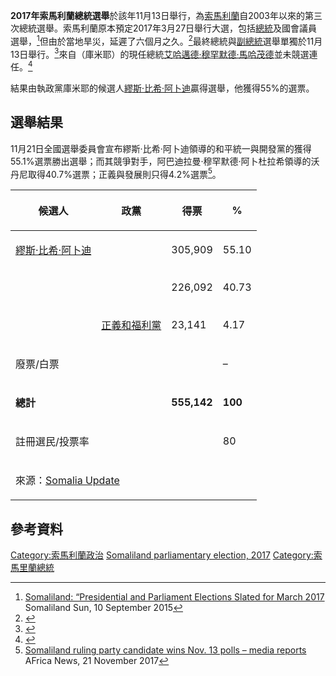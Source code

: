 {{Expand|time=2013-11-18T13:22:03+00:00}}
{{noteTA
|G1=Country
|1=zh-cn:2017年索马里兰总统选举; zh-tw:2017年索馬利蘭總統選舉; zh-hk:2017年索馬里蘭總統選舉;
|2=zh-cn:索马里兰; zh-tw:索馬利蘭; zh-hk:索馬里蘭;
}}
{{Infobox Election
| election_name      = 2017年索馬利蘭總統選舉
| country            = Somaliland
| type               = presidential 
| ongoing            = no
| previous_election  = 2010年索馬利蘭總統選舉
| previous_year      = 2010
| next_election      = 
| next_year          = ''2022''
| election_date      = 2017年11月13日
| flag_year          = 
| turnout            = 80%
| image1             = [[File:Musabehi1234.jpg|170x170px]]
| colour1            = FFFF00
| nominee1           = [[繆斯·比希·阿卜迪|繆斯·比希·阿卜迪]]
| party1             = {{le|和平統一與開發黨|Peace, Unity, and Development Party}}
| running_mate1      = {{le|阿迪拉曼·薩利奇|Abdirahman Saylici}}<ref>{{Cite web |url=http://www.somalilandpress.com/briefing-paper-somaliland-voter-cards-distribution/ |title=BRIEFING PAPER: SOMALILAND VOTER CARDS DISTRIBUTION |access-date=2017-08-23 |archive-url=https://web.archive.org/web/20170809233207/http://www.somalilandpress.com/briefing-paper-somaliland-voter-cards-distribution/ |archive-date=2017-08-09 |dead-url=yes }}</ref>
| popular_vote1      = 305,909
| percentage1        = 55.10%
| image2             = [[File:Cirropic.jpg|170x170px]]
| colour2            = f4A460
| nominee2           = {{le|阿巴迪拉曼·穆罕默德·阿卜杜拉希|Abdirahman Mohamed Abdullahi|阿巴迪拉曼·穆罕默德·阿卜杜拉希·希羅}}
| party2             = {{le|沃丹尼 (政黨)|Wadani (political party)|沃丹尼}}
| running_mate2      = 穆罕默德·阿里
| popular_vote2      = 226,092
| percentage2        = 40.73%
| title              = 總統
| before_election    = [[艾哈迈德·穆罕默德·马哈茂德|艾哈迈德·穆罕默德·马哈茂德]]
| before_party       = {{le|和平統一與開發黨|Peace, Unity, and Development Party}}
| after_party        = {{le|和平統一與開發黨|Peace, Unity, and Development Party}}
| after_election     = [[繆斯·比希·阿卜迪|繆斯·比希·阿卜迪]]
}}

'''2017年索馬利蘭總統選舉'''於該年11月13日舉行，為[[索馬利蘭|索馬利蘭]]自2003年以來的第三次總統選舉。索馬利蘭原本預定2017年3月27日舉行大選，包括[[索馬利蘭總統列表|總統]]及國會議員選舉，<ref>[http://www.somalilandsun.com/index.php/politics/8019-somaliland-presidential-and-parliament-elections-slated-for-march-2017- Somaliland: “Presidential and Parliament Elections Slated for March 2017] {{webarchive|url=https://web.archive.org/web/20151121150702/http://www.somalilandsun.com/index.php/politics/8019-somaliland-presidential-and-parliament-elections-slated-for-march-2017- |date=November 21, 2015 }} Somaliland Sun, 10 September 2015</ref>但由於當地旱災，延遲了六個月之久。<ref>{{cite news |title=Somalia: Presidential election postponed in Somaliland |url=http://www.garoweonline.com/en/news/somaliland/somalia-presidential-election-postponed-in-somaliland |publisher=Garowe Online |date=17 January 2017 |access-date=22 February 2017 |archive-date=2021-05-27 |archive-url=https://web.archive.org/web/20210527135145/https://www.garoweonline.com/en/news/somaliland/somalia-presidential-election-postponed-in-somaliland }}</ref>最終總統與[[索馬里蘭副總統|副總統]]選舉單獨於11月13日舉行。<ref>{{cite news|last1=Maruf|first1=Harun|title=Voting Begins in Somaliland in Third Presidential Election Since 2003|url=https://www.voanews.com/a/voting-presidential-election-somaliland/4112489.html|work=VOA|date=13 November 2017|language=en|accessdate=2021-05-27|archive-date=2019-04-19|archive-url=https://web.archive.org/web/20190419035720/https://www.voanews.com/a/voting-presidential-election-somaliland/4112489.html}}</ref>來自{{link-en|和平統一與開發黨|Peace, Unity, and Development Party}}（庫米耶）的現任總統[[艾哈邁德·穆罕默德·馬哈茂德|艾哈邁德·穆罕默德·馬哈茂德]]並未競選連任。<ref>{{Cite web|url=https://www.washingtonpost.com/news/monkey-cage/wp/2017/11/10/somalilands-presidential-elections-take-place-oct-13-after-many-delays|title=Somaliland votes next week. Its biggest challenges come after the election.|website=Washington Post|language=en|date=10 December 2017|access-date=11 March 2020|archive-date=2020-04-28|archive-url=https://web.archive.org/web/20200428035248/https://www.washingtonpost.com/news/monkey-cage/wp/2017/11/10/somalilands-presidential-elections-take-place-oct-13-after-many-delays/}}</ref>

結果由執政黨庫米耶的候選人[[繆斯·比希·阿卜迪|繆斯·比希·阿卜迪]]贏得選舉，他獲得55%的選票。

==選舉結果==
11月21日全國選舉委員會宣布繆斯·比希·阿卜迪領導的和平統一與開發黨的獲得55.1%選票勝出選舉；而其競爭對手，阿巴迪拉曼·穆罕默德·阿卜杜拉希領導的沃丹尼取得40.7%選票；正義與發展則只得4.2%選票<ref>[http://www.africanews.com/2017/11/21/somaliland-ruling-party-candidate-wins-nov-13-polls-media-reports/ Somaliland ruling party candidate wins Nov. 13 polls – media reports] {{Wayback|url=http://www.africanews.com/2017/11/21/somaliland-ruling-party-candidate-wins-nov-13-polls-media-reports/ |date=20171214095744 }} AFrica News, 21 November 2017</ref>。

{| class=wikitable style=text-align:right
!候選人
!政黨
!得票
!%
|-
|align=left|[[繆斯·比希·阿卜迪|繆斯·比希·阿卜迪]]||align=left|{{le|和平統一與開發黨|Peace, Unity, and Development Party}}||305,909||55.10
|-
|align=left|{{le|阿巴迪拉曼·穆罕默德·阿卜杜拉希|Abdirahman Mohamed Abdullahi}}||align=left|{{le|沃丹尼 (政黨)|Wadani (political party)|沃丹尼}}||226,092||40.73
|-
|align=left|{{le|費薩爾·阿里·瓦拉貝|Faisal Ali Warabe}}||align=left|[[正義和福利黨|正義和福利黨]]||23,141||4.17
|-
|align=left colspan=2|廢票/白票|| ||–
|-
|align=left colspan=2|'''總計'''||'''555,142'''||'''100'''
|-
|align=left colspan=2|註冊選民/投票率|| ||80
|-
|align=left colspan=4|來源：[https://web.archive.org/web/20171123154632/http://somaliupdate.com/articles/11132/PROFILE-Muse-Bihi-Abdi-The-New-Somaliland-President-elect Somalia Update]
|}

== 參考資料 ==
{{Reflist}}

{{索馬里蘭選舉}}
[[Category:索馬利蘭政治|Category:索馬利蘭政治]]
[[Category:2017年非洲選舉|Somaliland parliamentary election, 2017]]
[[Category:索馬里蘭總統|Category:索馬里蘭總統]]